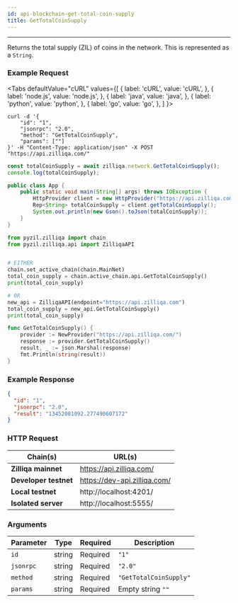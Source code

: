 ```yaml
---
id: api-blockchain-get-total-coin-supply
title: GetTotalCoinSupply
---
```


---
Returns the total supply (ZIL) of coins in the network. This is represented as a `String`.

### Example Request



<Tabs
  defaultValue="cURL"
  values={[
    { label: 'cURL', value: 'cURL', },
    { label: 'node.js', value: 'node.js', },
    { label: 'java', value: 'java', },
    { label: 'python', value: 'python', },
    { label: 'go', value: 'go', },
  ]
}>

<TabItem value="cURL">

```shell
curl -d '{
    "id": "1",
    "jsonrpc": "2.0",
    "method": "GetTotalCoinSupply",
    "params": [""]
}' -H "Content-Type: application/json" -X POST "https://api.zilliqa.com/"
```
</TabItem>
<TabItem value="node.js">

```js
const totalCoinSupply = await zilliqa.network.GetTotalCoinSupply();
console.log(totalCoinSupply);
```
</TabItem>
<TabItem value="java">

```java
public class App {
    public static void main(String[] args) throws IOException {
        HttpProvider client = new HttpProvider("https://api.zilliqa.com");
        Rep<String> totalCoinSupply = client.getTotalCoinSupply();
        System.out.println(new Gson().toJson(totalCoinSupply));
    }
}
```
</TabItem>
<TabItem value="python">

```python
from pyzil.zilliqa import chain
from pyzil.zilliqa.api import ZilliqaAPI


# EITHER
chain.set_active_chain(chain.MainNet)
total_coin_supply = chain.active_chain.api.GetTotalCoinSupply()
print(total_coin_supply)

# OR
new_api = ZilliqaAPI(endpoint="https://api.zilliqa.com")
total_coin_supply = new_api.GetTotalCoinSupply()
print(total_coin_supply)
```
</TabItem>

<TabItem value="go">

```go
func GetTotalCoinSupply() {
	provider := NewProvider("https://api.zilliqa.com/")
	response := provider.GetTotalCoinSupply()
	result, _ := json.Marshal(response)
	fmt.Println(string(result))
}
```
</TabItem>
</Tabs>

### Example Response

```json
{
  "id": "1",
  "jsonrpc": "2.0",
  "result": "13452081092.277490607172"
}
```

### HTTP Request

| Chain(s)              | URL(s)                       |
| --------------------- | ---------------------------- |
| **Zilliqa mainnet**   | https://api.zilliqa.com/     |
| **Developer testnet** | https://dev-api.zilliqa.com/ |
| **Local testnet**     | http://localhost:4201/       |
| **Isolated server**   | http://localhost:5555/       |

### Arguments

| Parameter | Type   | Required | Description            |
| --------- | ------ | -------- | ---------------------- |
| `id`      | string | Required | `"1"`                  |
| `jsonrpc` | string | Required | `"2.0"`                |
| `method`  | string | Required | `"GetTotalCoinSupply"` |
| `params`  | string | Required | Empty string `""`      |